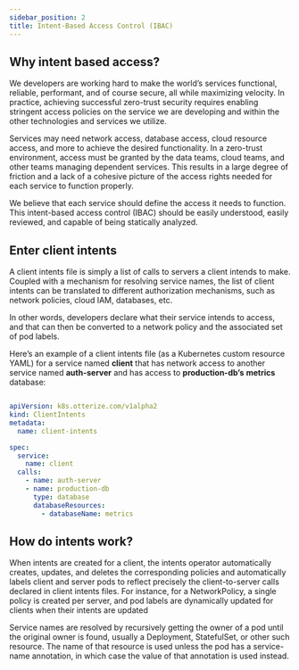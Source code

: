 ```yaml
---
sidebar_position: 2
title: Intent-Based Access Control (IBAC)
---
```


## Why intent based access?

We developers are working hard to make the world’s services functional, reliable, performant, and of course secure, all while maximizing velocity. In practice, achieving successful zero-trust security requires enabling stringent access policies on the service we are developing and within the other technologies and services we utilize.

Services may need network access, database access, cloud resource access, and more to achieve the desired functionality. In a zero-trust environment, access must be granted by the data teams, cloud teams, and other teams managing dependent services. This results in a large degree of friction and a lack of a cohesive picture of the access rights needed for each service to function properly.

We believe that each service should define the access it needs to function. This intent-based access control (IBAC) should be easily understood, easily reviewed, and capable of being statically analyzed.

## Enter client intents

A client intents file is simply a list of calls to servers a client intends to make. Coupled with a mechanism for resolving service names, the list of client intents can be translated to different authorization mechanisms, such as network policies, cloud IAM, databases, etc.

In other words, developers declare what their service intends to access, and that can then be converted to a network policy and the associated set of pod labels.

Here’s an example of a client intents file (as a Kubernetes custom resource YAML) for a service named **client** that has network access to another service named **auth-server** and has access to **production-db’s** **metrics** database:
```yaml

apiVersion: k8s.otterize.com/v1alpha2
kind: ClientIntents
metadata:
  name: client-intents

spec:
  service:
    name: client
  calls:
    - name: auth-server
    - name: production-db
      type: database
      databaseResources:
        - databaseName: metrics
```

## How do intents work?
When intents are created for a client, the intents operator automatically creates, updates, and deletes the corresponding policies and automatically labels client and server pods to reflect precisely the client-to-server calls declared in client intents files. For instance, for a NetworkPolicy, a single policy is created per server, and pod labels are dynamically updated for clients when their intents are updated

Service names are resolved by recursively getting the owner of a pod until the original owner is found, usually a Deployment, StatefulSet, or other such resource. The name of that resource is used unless the pod has a service-name annotation, in which case the value of that annotation is used instead.
